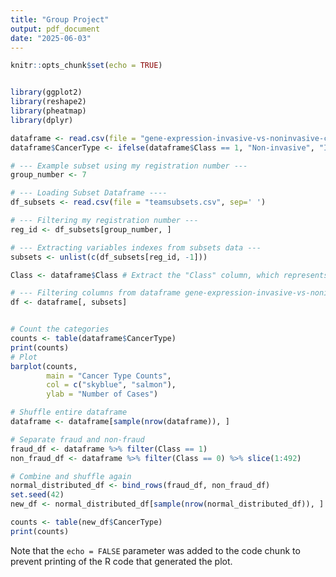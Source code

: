 ```yaml
---
title: "Group Project"
output: pdf_document
date: "2025-06-03"
---
```


```r
knitr::opts_chunk$set(echo = TRUE)


library(ggplot2)
library(reshape2)
library(pheatmap)
library(dplyr)

dataframe <- read.csv(file = "gene-expression-invasive-vs-noninvasive-cancer.csv")
dataframe$CancerType <- ifelse(dataframe$Class == 1, "Non-invasive", "Invasive")

# --- Example subset using my registration number ---  
group_number <- 7

# --- Loading Subset Dataframe ----
df_subsets <- read.csv(file = "teamsubsets.csv", sep=' ')

# --- Filtering my registration number ---
reg_id <- df_subsets[group_number, ]

# --- Extracting variables indexes from subsets data ---
subsets <- unlist(c(df_subsets[reg_id, -1]))

Class <- dataframe$Class # Extract the "Class" column, which represents the labels or targets.

# --- Filtering columns from dataframe gene-expression-invasive-vs-noninvasive-cancer ---
df <- dataframe[, subsets] 


# Count the categories
counts <- table(dataframe$CancerType)
print(counts)
# Plot
barplot(counts,
        main = "Cancer Type Counts",
        col = c("skyblue", "salmon"),
        ylab = "Number of Cases")

```


```r
# Shuffle entire dataframe
dataframe <- dataframe[sample(nrow(dataframe)), ]

# Separate fraud and non-fraud
fraud_df <- dataframe %>% filter(Class == 1)
non_fraud_df <- dataframe %>% filter(Class == 0) %>% slice(1:492)

# Combine and shuffle again
normal_distributed_df <- bind_rows(fraud_df, non_fraud_df)
set.seed(42)
new_df <- normal_distributed_df[sample(nrow(normal_distributed_df)), ]

counts <- table(new_df$CancerType)
print(counts)
```

Note that the `echo = FALSE` parameter was added to the code chunk to prevent printing of the R code that generated the plot.
